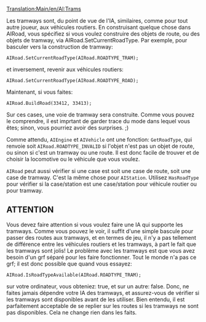 [[Translation:Main/en/AI:Trams]]
{{fr/NonIA}}

Les tramways sont, du point de vue de l'IA, similaires, comme pour tout autre joueur, aux véhicules routiers. En construisant quelque chose dans AIRoad, vous spécifiez si vous voulez construire des objets de route, ou des objets de tramway, via AIRoad.SetCurrentRoadType. Par exemple, pour basculer vers la construction de tramway:

 AIRoad.SetCurrentRoadType(AIRoad.ROADTYPE_TRAM);

et inversement, revenir aux véhicules routiers:

 AIRoad.SetCurrentRoadType(AIRoad.ROADTYPE_ROAD);

Maintenant, si vous faites:

 AIRoad.BuildRoad(33412, 33413);

Sur ces cases, une voie de tramway sera construite. Comme vous pouvez le comprendre, il est imprtant de garder trace du mode dans lequel vous êtes; sinon, vous pourriez avoir des surprises. ;)

Comme attendu, <code>AIEngine</code> et <code>AIVehicle</code> ont une fonction: <code>GetRoadType</code>, qui renvoie soit <code>AIRoad.ROADTYPE_INVALID</code> si l'objet n'est pas un objet de route, ou sinon si c'est un tramway ou une route. Il est donc facile de trouver et de choisir la locomotive ou le véhicule que vous voulez.

<code>AIRoad</code> peut aussi vérifier si une case est soit une case de route, soit une case de tramway. C'est la même chose pour <code>AIStation</code>. Utilisez <code>HasRoadType</code> pour vérifier si la case/station est une case/station pour véhicule routier ou pour tramway.


== ATTENTION ==

Vous devez faire attention si vous voulez faire une IA qui supporte les tramways. Comme vous pouvez le voir, il suffit d'une simple bascule pour passer des routes aux tramways, et en termes de jeu, il n'y a pas tellement de différence entre les véhicules routiers et les tramways, à part le fait que les tramways sont jolis! Le problème avec les tramways est que vous avez besoin d'un grf séparé pour les faire fonctionner. Tout le monde n'a pas ce grf; il est donc possible que quand vous essayez:

 AIRoad.IsRoadTypeAvailable(AIRoad.ROADTYPE_TRAM);

sur votre ordinateur, vous obteniez: true, et sur un autre: false. Donc, ne faites jamais dépendre votre IA des tramways, et assurez-vous de vérifier si les tramways sont disponibles avant de les utiliser. Bien entendu, il est parfaitement acceptable de se replier sur les routes si les tramways ne sont pas disponibles. Cela ne change rien dans les faits.